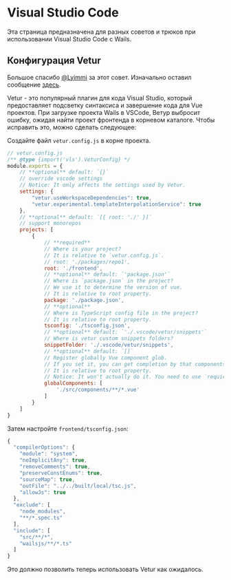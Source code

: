 
# Visual Studio Code

Эта страница предназначена для разных советов и трюков при использовании Visual Studio Code с Wails.

## Конфигурация Vetur

Большое спасибо [@Lyimmi](https://github.com/Lyimmi) за этот совет. Изначально оставил сообщение [здесь](https://github.com/AlpineAIO/wails/issues/1791#issuecomment-1228158349).

Vetur - это популярный плагин для кода Visual Studio, который предоставляет подсветку синтаксиса и завершение кода для Vue проектов. При загрузке проекта Wails в VSCode, Ветур выбросит ошибку, ожидая найти проект фронтенда в корневом каталоге. Чтобы исправить это, можно сделать следующее:

Создайте файл `vetur.config.js` в корне проекта.

```javascript
// vetur.config.js
/** @type {import('vls').VeturConfig} */
module.exports = {
    // **optional** default: `{}`
    // override vscode settings
    // Notice: It only affects the settings used by Vetur.
    settings: {
        "vetur.useWorkspaceDependencies": true,
        "vetur.experimental.templateInterpolationService": true
    },
    // **optional** default: `[{ root: './' }]`
    // support monorepos
    projects: [
        {
            // **required**
            // Where is your project?
            // It is relative to `vetur.config.js`.
            // root: './packages/repo1',
            root: './frontend',
            // **optional** default: `'package.json'`
            // Where is `package.json` in the project?
            // We use it to determine the version of vue.
            // It is relative to root property.
            package: './package.json',
            // **optional**
            // Where is TypeScript config file in the project?
            // It is relative to root property.
            tsconfig: './tsconfig.json',
            // **optional** default: `'./.vscode/vetur/snippets'`
            // Where is vetur custom snippets folders?
            snippetFolder: './.vscode/vetur/snippets',
            // **optional** default: `[]`
            // Register globally Vue component glob.
            // If you set it, you can get completion by that components.
            // It is relative to root property.
            // Notice: It won't actually do it. You need to use `require.context` or `Vue.component`
            globalComponents: [
                './src/components/**/*.vue'
            ]
        }
    ]
}
```

Затем настройте `frontend/tsconfig.json`:

```javascript
{
  "compilerOptions": {
    "module": "system",
    "noImplicitAny": true,
    "removeComments": true,
    "preserveConstEnums": true,
    "sourceMap": true,
    "outFile": "../../built/local/tsc.js",
    "allowJs": true
  },
  "exclude": [
    "node_modules",
    "**/*.spec.ts"
  ],
  "include": [
    "src/**/*",
    "wailsjs/**/*.ts"
  ]
}
```
Это должно позволить теперь использовать Vetur как ожидалось.

